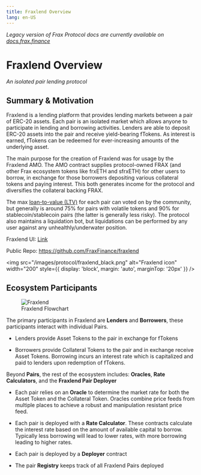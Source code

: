 ```yaml
---
title: Fraxlend Overview
lang: en-US
---
```

*Legacy version of Frax Protocol docs are currently available on [docs.frax.finance](https://docs.frax.finance)*
# Fraxlend Overview
*An isolated pair lending protocol*

## Summary & Motivation
Fraxlend is a lending platform that provides lending markets between a pair of ERC-20 assets.  Each pair is an isolated market which allows anyone to participate in lending and borrowing activities. Lenders are able to deposit ERC-20 assets into the pair and receive yield-bearing fTokens. As interest is earned, fTokens can be redeemed for ever-increasing amounts of the underlying asset.

The main purpose for the creation of Fraxlend was for usage by the Fraxlend AMO. The AMO contract supplies protocol-owned FRAX (and other Frax ecosystem tokens like frxETH and sfrxETH) for other users to borrow, in exchange for those borrowers depositing various collateral tokens and paying interest. This both generates income for the protocol and diversifies the collateral backing FRAX.

The max [loan-to-value (LTV)](https://www.investopedia.com/terms/l/loantovalue.asp) for each pair can voted on by the community, but generally is around 75% for pairs with volatile tokens and 90% for stablecoin/stablecoin pairs (the latter is generally less risky). The protocol also maintains a liquidation bot, but liquidations can be performed by any user against any unhealthly/underwater position.

Fraxlend UI: [Link](https://app.frax.finance/fraxlend/available-pairs)

Public Repo: https://github.com/FraxFinance/fraxlend


<img
  src="/images/protocol/fraxlend_black.png"
  alt="Fraxlend icon"
  width="200"
  style={{ display: 'block', margin: 'auto', marginTop: '20px' }}
/>

## Ecosystem Participants

<figure style={{ textAlign: 'center', marginTop: '20px' }}>
  <img
    src="/images/protocol/fraxlend-flowchart-black.png"
    alt="Fraxlend"
    style={{ display: 'block', margin: 'auto' }}
  />
  <figcaption style={{ marginTop: '10px', fontSize: '14px', color: '#555' }}>
    Fraxlend Flowchart
  </figcaption>
</figure>

The primary participants in Fraxlend are **Lenders** and **Borrowers**, these participants interact with individual Pairs.

* Lenders provide Asset Tokens to the pair in exchange for fTokens

* Borrowers provide Collateral Tokens to the pair and in exchange receive Asset Tokens. Borrowing incurs an interest rate which is capitalized and paid to lenders upon redemption of fTokens.

Beyond **Pairs**, the rest of the ecosystem includes: **Oracles**, **Rate Calculators**, and the **Fraxlend Pair Deployer**

* Each pair relies on an **Oracle** to determine the market rate for both the Asset Token and the Collateral Token.  Oracles combine price feeds from multiple places to achieve a robust and manipulation resistant price feed.

* Each pair is deployed with a **Rate Calculator**. These contracts calculate the interest rate based on the amount of available capital to borrow. Typically less borrowing will lead to lower rates, with more borrowing leading to higher rates.

* Each pair is deployed by a **Deployer** contract

* The pair **Registry** keeps track of all Fraxlend Pairs deployed



